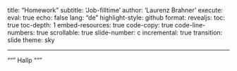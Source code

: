 title: "Homework"
subtitle: 'Job-filltime'
author: 'Laurenz Brahner'
execute:
    eval: true
    echo: false 
lang: "de"
highlight-style: github
format:
    revealjs:
        toc: true
        toc-depth: 1
        embed-resources: true
        code-copy: true
        code-line-numbers: true
        scrollable: true
        slide-number: c
        incremental: true
        transition: slide
        theme: sky

---

"""
Hallp
"""